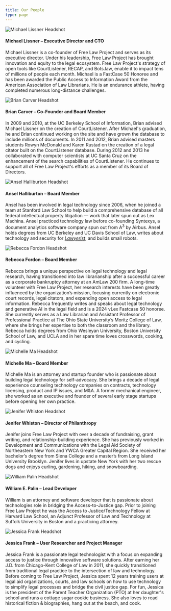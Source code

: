 ```yaml
---
title: Our People
type: page
---
```


<div className="flex flex-wrap gap-y-8">
  <div className="w-1/3">
    <img src="/images/mike-150x150.jpeg" alt="Michael Lissner Headshot"/>
  </div>
  <div className="w-2/3">
    <h4>Michael Lissner &ndash; Executive Director and CTO</h4>
    <p>Michael Lissner is a co-founder of Free Law Project and serves as its 
       executive director. Under his leadership, Free Law Project has brought 
       innovation and equity to the legal ecosystem. Free Law Project's 
       strategy of open tools like CourtListener, RECAP, and Bots.law, enable 
       it to impact tens of millions of people each month. Michael is a 
       FastCase 50 Honoree and has been awarded the Public Access to 
       Information Award from the American Association of Law Librarians. He is 
       an endurance athlete, having completed numerous long-distance challenges.</p>
  </div>
  <div className="w-1/3">
    <img src="/images/brian-150x150.jpeg" alt="Brian Carver Headshot"/>
  </div>
  <div className="w-2/3">
    <h4>Brian Carver &ndash; Co-Founder and Board Member</h4>
    <p>In 2009 and 2010, at the UC Berkeley School of Information, Brian advised
       Michael Lissner on the creation of CourtListener. After Michael's
       graduation, he and Brian continued working on the site and have grown
       the database to include millions of documents. In 2011 and 2012,
       Brian advised masters students Rowyn McDonald and Karen Rustad on the
       creation of a legal citator built on the CourtListener database. During
       2012 and 2013 he collaborated with computer scientists at UC Santa Cruz
       on the enhancement of the search capabilities of CourtListener. He
       continues to support all of Free Law Project's efforts as a member of
       its Board of Directors.</p>
  </div>
  <div className="w-1/3">
    <img src="/images/ansel-150x150.jpg" alt="Ansel Halliburton Headshot"/>
  </div>
  <div className="w-2/3">
    <h4>Ansel Halliburton &ndash; Board Member</h4>
    <p>Ansel has been involved in legal technology since 2006, when he joined a
       team at Stanford Law School to help build a comprehensive database of
       all federal intellectual property litigation &mdash; work that later spun out
       as Lex Machina. Ansel practiced technology law before co-founding
       Syntexys, a document analytics software company spun out from
       A<sup>3</sup> by Airbus. Ansel holds degrees from UC Berkeley and UC Davis
       School of Law, writes about technology and security for
       <a href="https://lawyerist.com/author/ansel-halliburton/"><em>Lawyerist</em></a>,
       and builds small robots.</p>
  </div>
  <div className="w-1/3">
    <img src="/images/fordon-150x150.png" alt="Rebecca Fordon Headshot"/>
  </div>
  <div className="w-2/3">
    <h4>Rebecca Fordon &ndash; Board Member</h4>
    <p>Rebecca brings a unique perspective on legal technology and legal research,
       having transitioned into law librarianship after a successful career as a
       corporate bankruptcy attorney at an AmLaw 200 firm. A long-time volunteer with
       Free Law Project, her research interests have been greatly influenced by the
       organization’s mission, focusing currently on electronic court records, legal
       citators, and expanding open access to legal information. Rebecca frequently
       writes and speaks about legal technology and generative AI in the legal field
       and is a 2024 vLex Fastcase 50 honoree. She currently serves as a Law Librarian
       and Assistant Professor of Professional Practice at The Ohio State University’s
       Moritz College of Law, where she brings her expertise to both the classroom and
       the library. Rebecca holds degrees from Ohio Wesleyan University, Boston University
       School of Law, and UCLA and in her spare time loves crosswords, cooking, and
       cycling.</p>
  </div>
  <div className="w-1/3">
    <img src="/images/ma-150x150.png" alt="Michelle Ma Headshot"/>
  </div>
  <div className="w-2/3">
    <h4>Michelle Ma &ndash; Board Member</h4>
    <p>Michelle Ma is an attorney and startup founder who is passionate about building
       legal technology for self-advocacy. She brings a decade of legal experience counseling
       technology companies on contracts, technology licensing, product and IP issues, and
       M&A. A former mechanical engineer, she worked as an executive and founder of several
       early stage startups before opening her own practice.</p>
  </div>
  <div className="w-1/3">
    <img src="/images/whiston-150x150.png" alt="Jenifer Whiston Headshot"/>
  </div>
  <div className="w-2/3">
    <h4>Jenifer Whiston &ndash; Director of Philanthropy</h4>
    <p>Jenifer joins Free Law Project with over a decade of fundraising, grant writing,
       and relationship-building experience. She has previously worked in Development and
       Communications with the Legal Aid Society of Northeastern New York and YWCA Greater
       Capital Region. She received her bachelor’s degree from Siena College and a 
       master’s from Long Island University Brooklyn. Jenifer lives in upstate New York 
       with her two rescue dogs and enjoys curling, gardening, hiking, and 
       snowboarding.</p>
  </div>
  <div className="w-1/3">
    <img src="/images/palin-150x150.png" alt="William Palin Headshot"/>
  </div>
  <div className="w-2/3">
    <h4>William E. Palin &ndash; Lead Developer</h4>
    <p>William is an attorney and software developer that is passionate about
       technologies role in bridging the Access-to-Justice gap.  Prior to joining
       Free Law Project he was the Access to Justice/Technology Fellow
       at Harvard Law School, an Adjunct Professor of Law and Technology
       at Suffolk University in Boston and a practicing attorney.</p>
  </div>
  <div className="w-1/3">
    <img src="/images/frank-150x 150.png" alt="Jessica Frank Headshot"/>
  </div>
  <div className="w-2/3">
    <h4>Jessica Frank &ndash; User Researcher and Project Manager</h4>
    <p>Jessica Frank is a passionate legal technologist with a focus on expanding
       access to justice through innovative software solutions. After earning her 
       J.D. from Chicago-Kent College of Law in 2011, she quickly 
       transitioned from traditional legal practice to the intersection of law and 
       technology. Before coming to Free Law Project, Jessica spent 12 years 
       training users at legal aid organizations, courts, and law schools on how 
       to use technology to simplify legal processes and bridge the civil justice gap.
       For fun, Jessica is the president of the Parent Teacher Organization (PTO) at 
       her daughter's school and runs a cottage sugar cookie business. She also 
       loves to read historical fiction & biographies, hang out at the beach, and 
       cook.</p>
  </div>
</div>